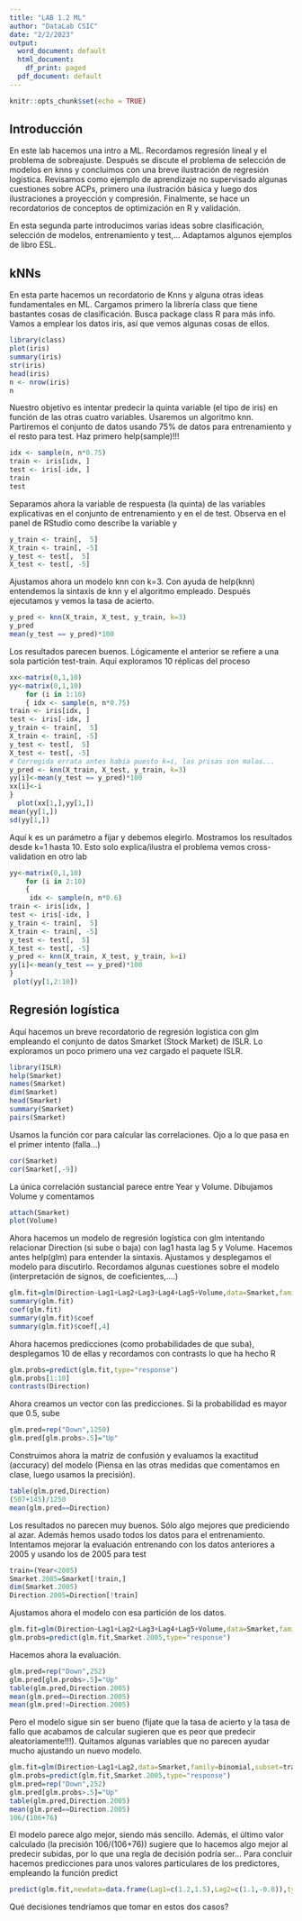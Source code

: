 ---
title: "LAB 1.2 ML"
author: "DataLab CSIC"
date: "2/2/2023"
output:
  word_document: default
  html_document:
    df_print: paged
  pdf_document: default
---

```{r setup, include=FALSE}
knitr::opts_chunk$set(echo = TRUE)
```

## Introducción

En este lab hacemos una intro a ML.  Recordamos regresión lineal y el problema de sobreajuste. Después se discute el problema de selección de modelos en knns y concluimos con una breve ilustración de regresión logística.  Revisamos como ejemplo de aprendizaje no supervisado algunas cuestiones sobre ACPs, primero una ilustración básica y luego dos ilustraciones a proyección y compresión. Finalmente, se hace un recordatorios
de conceptos de optimización en R y validación. 

En esta segunda parte introducimos varias ideas sobre clasificación, selección de modelos, entrenamiento y test,… Adaptamos algunos ejemplos de libro  ESL.

## kNNs

En esta parte hacemos un recordatorio de Knns y alguna otras ideas fundamentales en ML. Cargamos primero la librería class que tiene bastantes cosas de clasificación.
Busca package class R para más info. Vamos a emplear los datos iris, así que vemos algunas cosas de ellos.
```{r ,eval=FALSE}
library(class) 
plot(iris)       
summary(iris)    
str(iris)
head(iris)
n <- nrow(iris)
n
```
Nuestro objetivo es intentar predecir la quinta variable (el tipo de iris) en función de las otras cuatro variables. Usaremos un algoritmo knn. Partiremos el conjunto de datos usando 75% de datos para entrenamiento y el resto para test. Haz primero
help(sample)!!!
```{r ,eval=FALSE}
idx <- sample(n, n*0.75)
train <- iris[idx, ]
test <- iris[-idx, ]
train
test
```
Separamos ahora la variable de respuesta (la quinta) de las variables explicativas en el conjunto de entrenamiento y en el de test. Observa en el panel de RStudio como describe la variable y 
```{r ,eval=FALSE}
y_train <- train[,  5]
X_train <- train[, -5]
y_test <- test[,  5]
X_test <- test[, -5]
```
Ajustamos ahora un modelo knn con k=3. Con ayuda de help(knn) entendemos la sintaxis de knn y el algoritmo empleado. Después ejecutamos y vemos la tasa de acierto. 
```{r ,eval=FALSE}
y_pred <- knn(X_train, X_test, y_train, k=3)
y_pred
mean(y_test == y_pred)*100
```
Los resultados parecen buenos.  Lógicamente el anterior se refiere a una sola partición test-train. Aquí exploramos 10 réplicas del proceso
```{r ,eval=FALSE}
xx<-matrix(0,1,10)
yy<-matrix(0,1,10)
    for (i in 1:10)
    { idx <- sample(n, n*0.75)
train <- iris[idx, ]
test <- iris[-idx, ]
y_train <- train[,  5]
X_train <- train[, -5]
y_test <- test[,  5]
X_test <- test[, -5]
# Corregida errata antes habia puesto k=i, las prisas son malas...
y_pred <- knn(X_train, X_test, y_train, k=3)
yy[i]<-mean(y_test == y_pred)*100
xx[i]<-i
}
  plot(xx[1,],yy[1,])   
mean(yy[1,])
sd(yy[1,])
```
Aquí k es un parámetro a fijar y debemos elegirlo. Mostramos los resultados desde k=1 hasta 10. Esto solo explica/ilustra el problema vemos cross-validation en otro lab
```{r ,eval=FALSE}
yy<-matrix(0,1,10)
    for (i in 2:10)
    { 
     idx <- sample(n, n*0.6)
train <- iris[idx, ]
test <- iris[-idx, ]
y_train <- train[,  5]
X_train <- train[, -5]
y_test <- test[,  5]
X_test <- test[, -5] 
y_pred <- knn(X_train, X_test, y_train, k=i)
yy[i]<-mean(y_test == y_pred)*100
}
 plot(yy[1,2:10])   
```    
## Regresión logística 
Aquí hacemos un breve recordatorio de regresión logística con glm empleando el conjunto de datos Smarket (Stock Market) de ISLR. Lo exploramos un poco primero una vez cargado el paquete ISLR.
```{r ,eval=FALSE}
library(ISLR)
help(Smarket)
names(Smarket)
dim(Smarket)
head(Smarket)
summary(Smarket)
pairs(Smarket)
```
Usamos la función cor para calcular las correlaciones. Ojo a lo que pasa en el primer intento (falla...)
```{r ,eval=FALSE}
cor(Smarket)
cor(Smarket[,-9])
```
La única correlación sustancial parece entre Year y Volume. Dibujamos Volume y comentamos 
```{r ,eval=FALSE}
attach(Smarket)
plot(Volume)
```
Ahora hacemos  un modelo de regresión logística con glm intentando relacionar Direction (si sube  o baja) con lag1 hasta lag 5 y Volume. Hacemos antes help(glm) para entender la sintaxis. Ajustamos y desplegamos el modelo para discutirlo. Recordamos algunas cuestiones sobre el modelo (interpretación de signos, de coeficientes,….)
```{r ,eval=FALSE}
glm.fit=glm(Direction~Lag1+Lag2+Lag3+Lag4+Lag5+Volume,data=Smarket,family=binomial)
summary(glm.fit)
coef(glm.fit)
summary(glm.fit)$coef
summary(glm.fit)$coef[,4]
```
Ahora hacemos  predicciones (como probabilidades de que suba), desplegamos 10 de ellas y recordamos con contrasts lo que ha hecho R
```{r ,eval=FALSE}
glm.probs=predict(glm.fit,type="response")
glm.probs[1:10]
contrasts(Direction)
```
Ahora creamos un vector con las predicciones. Si la probabilidad es mayor que  0.5, sube
```{r ,eval=FALSE}
glm.pred=rep("Down",1250)
glm.pred[glm.probs>.5]="Up"
```
Construimos ahora la matriz de confusión y evaluamos la exactitud
(accuracy) del modelo (Piensa en las otras medidas que comentamos en clase, luego 
usamos la precisión).
```{r ,eval=FALSE}
table(glm.pred,Direction)
(507+145)/1250
mean(glm.pred==Direction)
```
Los resultados no parecen muy buenos. Sólo algo mejores que prediciendo al azar.
Además hemos usado todos los datos para el entrenamiento. Intentamos mejorar la evaluación entrenando con los datos anteriores a 2005 y usando los de 2005 para test
```{r ,eval=FALSE}
train=(Year<2005)
Smarket.2005=Smarket[!train,]
dim(Smarket.2005)
Direction.2005=Direction[!train]
```
Ajustamos ahora el modelo con esa partición de los datos.
```{r ,eval=FALSE}
glm.fit=glm(Direction~Lag1+Lag2+Lag3+Lag4+Lag5+Volume,data=Smarket,family=binomial,subset=train)
glm.probs=predict(glm.fit,Smarket.2005,type="response")
```
Hacemos ahora la evaluación. 
```{r ,eval=FALSE}
glm.pred=rep("Down",252)
glm.pred[glm.probs>.5]="Up"
table(glm.pred,Direction.2005)
mean(glm.pred==Direction.2005)
mean(glm.pred!=Direction.2005)
```
Pero el modelo sigue sin ser bueno (fijate que la tasa de acierto y la tasa de fallo
que acabamos de calcular sugieren que es peor que predecir aleatoriamente!!!).  Quitamos algunas variables que no parecen ayudar mucho ajustando un nuevo modelo.
```{r ,eval=FALSE}
glm.fit=glm(Direction~Lag1+Lag2,data=Smarket,family=binomial,subset=train)
glm.probs=predict(glm.fit,Smarket.2005,type="response")
glm.pred=rep("Down",252)
glm.pred[glm.probs>.5]="Up"
table(glm.pred,Direction.2005)
mean(glm.pred==Direction.2005)
106/(106+76)
```
El modelo parece algo mejor, siendo más sencillo. Además, el último valor
calculado (la precisión 106/(106+76)) sugiere que lo hacemos algo mejor
al predecir subidas, por lo que una regla de decisión podría ser...  Para concluir hacemos predicciones para unos valores particulares de los predictores, empleando la función predict
```{r ,eval=FALSE}
predict(glm.fit,newdata=data.frame(Lag1=c(1.2,1.5),Lag2=c(1.1,-0.8)),type="response")
```
Qué decisiones tendríamos que tomar en estos dos casos?

